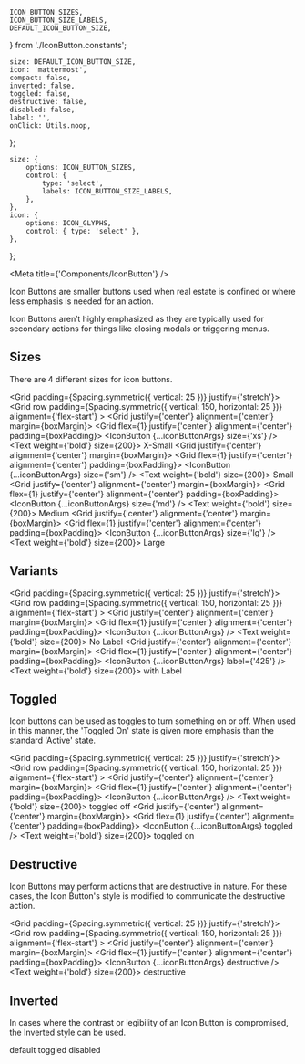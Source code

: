 
    ICON_BUTTON_SIZES,
    ICON_BUTTON_SIZE_LABELS,
    DEFAULT_ICON_BUTTON_SIZE,
} from './IconButton.constants';

    size: DEFAULT_ICON_BUTTON_SIZE,
    icon: 'mattermost',
    compact: false,
    inverted: false,
    toggled: false,
    destructive: false,
    disabled: false,
    label: '',
    onClick: Utils.noop,
};

    size: {
        options: ICON_BUTTON_SIZES,
        control: {
            type: 'select',
            labels: ICON_BUTTON_SIZE_LABELS,
        },
    },
    icon: {
        options: ICON_GLYPHS,
        control: { type: 'select' },
    },
};


<Meta title={'Components/IconButton'} />

<Title>Icon Buttons</Title>

<Subtitle>
    Icon Buttons are smaller buttons used when real estate is confined or where less emphasis is
    needed for an action.
</Subtitle>

Icon Buttons aren’t highly emphasized as they are typically used for secondary actions for things
like closing modals or triggering menus.

## Sizes

There are 4 different sizes for icon buttons.

<Grid padding={Spacing.symmetric({ vertical: 25 })} justify={'stretch'}>
    <Grid
        row
        padding={Spacing.symmetric({ vertical: 150, horizontal: 25 })}
        alignment={'flex-start'}
    >
        <Grid justify={'center'} alignment={'center'} margin={boxMargin}>
            <Shape backgroundColor={colors.neutral[100]} width={150} height={150}>
                <Grid flex={1} justify={'center'} alignment={'center'} padding={boxPadding}>
                    <IconButton {...iconButtonArgs} size={'xs'} />
                </Grid>
            </Shape>
            <Text weight={'bold'} size={200}>
                X-Small
            </Text>
        </Grid>
        <Grid justify={'center'} alignment={'center'} margin={boxMargin}>
            <Shape backgroundColor={colors.neutral[100]} width={150} height={150}>
                <Grid flex={1} justify={'center'} alignment={'center'} padding={boxPadding}>
                    <IconButton {...iconButtonArgs} size={'sm'} />
                </Grid>
            </Shape>
            <Text weight={'bold'} size={200}>
                Small
            </Text>
        </Grid>
        <Grid justify={'center'} alignment={'center'} margin={boxMargin}>
            <Shape backgroundColor={colors.neutral[100]} width={150} height={150}>
                <Grid flex={1} justify={'center'} alignment={'center'} padding={boxPadding}>
                    <IconButton {...iconButtonArgs} size={'md'} />
                </Grid>
            </Shape>
            <Text weight={'bold'} size={200}>
                Medium
            </Text>
        </Grid>
        <Grid justify={'center'} alignment={'center'} margin={boxMargin}>
            <Shape backgroundColor={colors.neutral[100]} width={150} height={150}>
                <Grid flex={1} justify={'center'} alignment={'center'} padding={boxPadding}>
                    <IconButton {...iconButtonArgs} size={'lg'} />
                </Grid>
            </Shape>
            <Text weight={'bold'} size={200}>
                Large
            </Text>
        </Grid>
    </Grid>
</Grid>

## Variants

<Grid padding={Spacing.symmetric({ vertical: 25 })} justify={'stretch'}>
    <Grid
        row
        padding={Spacing.symmetric({ vertical: 150, horizontal: 25 })}
        alignment={'flex-start'}
    >
        <Grid justify={'center'} alignment={'center'} margin={boxMargin}>
            <Shape backgroundColor={colors.neutral[100]} width={150} height={150}>
                <Grid flex={1} justify={'center'} alignment={'center'} padding={boxPadding}>
                    <IconButton {...iconButtonArgs} />
                </Grid>
            </Shape>
            <Text weight={'bold'} size={200}>
                No Label
            </Text>
        </Grid>
        <Grid justify={'center'} alignment={'center'} margin={boxMargin}>
            <Shape backgroundColor={colors.neutral[100]} width={150} height={150}>
                <Grid flex={1} justify={'center'} alignment={'center'} padding={boxPadding}>
                    <IconButton {...iconButtonArgs} label={'425'} />
                </Grid>
            </Shape>
            <Text weight={'bold'} size={200}>
                with Label
            </Text>
        </Grid>
    </Grid>
</Grid>

## Toggled

Icon buttons can be used as toggles to turn something on or off. When used in this manner,
the 'Toggled On' state is given more emphasis than the standard 'Active' state.

<Grid padding={Spacing.symmetric({ vertical: 25 })} justify={'stretch'}>
    <Grid
        row
        padding={Spacing.symmetric({ vertical: 150, horizontal: 25 })}
        alignment={'flex-start'}
    >
        <Grid justify={'center'} alignment={'center'} margin={boxMargin}>
            <Shape backgroundColor={colors.neutral[100]} width={150} height={150}>
                <Grid flex={1} justify={'center'} alignment={'center'} padding={boxPadding}>
                    <IconButton {...iconButtonArgs} />
                </Grid>
            </Shape>
            <Text weight={'bold'} size={200}>
                toggled off
            </Text>
        </Grid>
        <Grid justify={'center'} alignment={'center'} margin={boxMargin}>
            <Shape backgroundColor={colors.neutral[100]} width={150} height={150}>
                <Grid flex={1} justify={'center'} alignment={'center'} padding={boxPadding}>
                    <IconButton {...iconButtonArgs} toggled />
                </Grid>
            </Shape>
            <Text weight={'bold'} size={200}>
                toggled on
            </Text>
        </Grid>
    </Grid>
</Grid>

## Destructive

Icon Buttons may perform actions that are destructive in nature. For these cases,
the Icon Button's style is modified to communicate the destructive action.

<Grid padding={Spacing.symmetric({ vertical: 25 })} justify={'stretch'}>
    <Grid
        row
        padding={Spacing.symmetric({ vertical: 150, horizontal: 25 })}
        alignment={'flex-start'}
    >
        <Grid justify={'center'} alignment={'center'} margin={boxMargin}>
            <Shape backgroundColor={colors.neutral[100]} width={150} height={150}>
                <Grid flex={1} justify={'center'} alignment={'center'} padding={boxPadding}>
                    <IconButton {...iconButtonArgs} destructive />
                </Grid>
            </Shape>
            <Text weight={'bold'} size={200}>
                destructive
            </Text>
        </Grid>
    </Grid>
</Grid>

## Inverted

In cases where the contrast or legibility of an Icon Button is compromised, the Inverted style can be used.

<ThemeProvider theme={darkTheme}>
    <Grid padding={Spacing.symmetric({ vertical: 150 })} justify={'stretch'}>
        <Grid
            row
            padding={Spacing.symmetric({ vertical: 150, horizontal: 25 })}
            alignment={'center'}
        >
            <Grid justify={'center'} alignment={'center'} margin={boxMargin}>
                <Shape backgroundColor={colors.blue[400]} width={150} height={150}>
                    <Grid flex={1} justify={'center'} alignment={'center'} padding={boxPadding}>
                        <IconButton {...iconButtonArgs} inverted />
                    </Grid>
                </Shape>
                <Text weight={'bold'} size={200}>
                    default
                </Text>
            </Grid>
            <Grid justify={'center'} alignment={'center'} margin={boxMargin}>
                <Shape backgroundColor={colors.blue[400]} width={150} height={150}>
                    <Grid flex={1} justify={'center'} alignment={'center'} padding={boxPadding}>
                        <IconButton {...iconButtonArgs} inverted toggled />
                    </Grid>
                </Shape>
                <Text weight={'bold'} size={200}>
                    toggled
                </Text>
            </Grid>
            <Grid justify={'center'} alignment={'center'} margin={boxMargin}>
                <Shape backgroundColor={colors.blue[400]} width={150} height={150}>
                    <Grid flex={1} justify={'center'} alignment={'center'} padding={boxPadding}>
                        <IconButton {...iconButtonArgs} inverted disabled />
                    </Grid>
                </Shape>
                <Text weight={'bold'} size={200}>
                    disabled
                </Text>
            </Grid>
        </Grid>
    </Grid>
</ThemeProvider>

<ArgsTable of={IconButton} />

<Canvas hidden>
    <Story name="default" args={iconButtonArgs} argTypes={iconButtonArgTypes}>
        {(args) => <IconButton {...args} />}
    </Story>
</Canvas>
